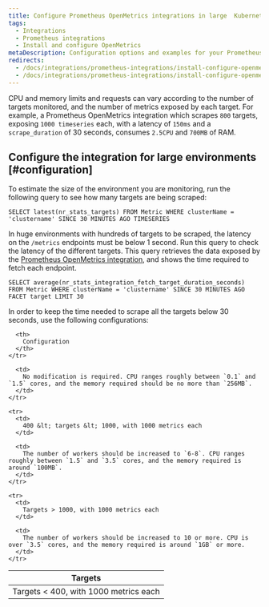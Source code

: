 ```yaml
---
title: Configure Prometheus OpenMetrics integrations in large  Kubernetes environments
tags:
  - Integrations
  - Prometheus integrations
  - Install and configure OpenMetrics
metaDescription: Configuration options and examples for your Prometheus OpenMetrics integration with New Relic in Docker and Kubernetes environments.
redirects:
  - /docs/integrations/prometheus-integrations/install-configure-openmetrics/configure-prometheus-openmetrics-integrations-large-kubernetes-environments
  - /docs/integrations/prometheus-integrations/install-configure-openmetrics/configure-prometheus-openmetrics-integrations-large-k8s-environments
---
```


CPU and memory limits and requests can vary according to the number of targets monitored, and the number of metrics exposed by each target. For example, a Prometheus OpenMetrics integration which scrapes `800` targets, exposing `1000 timeseries` each, with a latency of `150ms` and a `scrape_duration` of 30 seconds, consumes `2.5CPU` and `700MB` of RAM.

## Configure the integration for large environments [#configuration]

To estimate the size of the environment you are monitoring, run the following query to see how many targets are being scraped:

```
SELECT latest(nr_stats_targets) FROM Metric WHERE clusterName = 'clustername' SINCE 30 MINUTES AGO TIMESERIES
```

In huge environments with hundreds of targets to be scraped, the latency on the `/metrics` endpoints must be below 1 second. Run this query to check the latency of the different targets. This query retrieves the data exposed by the [Prometheus OpenMetrics integration](/docs/integrations/prometheus-integrations/install-configure-openmetrics/install-update-or-uninstall-your-prometheus-openmetrics-integration), and shows the time required to fetch each endpoint.

```
SELECT average(nr_stats_integration_fetch_target_duration_seconds) FROM Metric WHERE clusterName = 'clustername' SINCE 30 MINUTES AGO FACET target LIMIT 30
```

In order to keep the time needed to scrape all the targets below 30 seconds, use the following configurations:

<table style={{ width: "700px" }}>
  <thead>
    <tr>
      <th style={{ width: "250px" }}>
        Targets
      </th>

      <th>
        Configuration
      </th>
    </tr>
  </thead>

  <tbody>
    <tr>
      <td>
        Targets &lt; 400, with 1000 metrics each
      </td>

      <td>
        No modification is required. CPU ranges roughly between `0.1` and `1.5` cores, and the memory required should be no more than `256MB`.
      </td>
    </tr>

    <tr>
      <td>
        400 &lt; targets &lt; 1000, with 1000 metrics each
      </td>

      <td>
        The number of workers should be increased to `6-8`. CPU ranges roughly between `1.5` and `3.5` cores, and the memory required is around `100MB`.
      </td>
    </tr>

    <tr>
      <td>
        Targets > 1000, with 1000 metrics each
      </td>

      <td>
        The number of workers should be increased to 10 or more. CPU is over `3.5` cores, and the memory required is around `1GB` or more.
      </td>
    </tr>
  </tbody>
</table>
